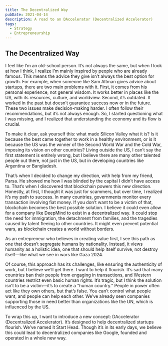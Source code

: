 ```yaml
---
title: The Decentralized Way
pubDate: 2021-04-14
description: A road to an DAccelerator (Decentralized Accelerator)
tags:
  - Strategy
  - Entrepreneurship
---
```



## The Decentralized Way

I feel like I’m an old-school person. It’s not always the same, but when I look at how I think, I realize I’m mainly inspired by people who are 
already famous. This means the advice they give isn’t always the best option for growth. For example, when someone like Sam Altman gives advice 
about startups, there are two main problems with it. First, it comes from his personal experience, not general wisdom. It works better in places 
like the US, with its resources, culture, and worldview. Second, it’s outdated. It worked in the past but doesn’t guarantee success now or in the future. 
These two issues make decision-making harder. I often follow their recommendations, but it’s not always enough. So, I started questioning what I was 
missing, and I realized that understanding the economy and its flow is crucial.

To make it clear, ask yourself this: what made Silicon Valley what it is? Is it because the best came together to work in a healthy environment, 
or is it because the US was the winner of the Second World War and the Cold War, imposing its vision on other countries? Living outside the US, 
I can’t say the first statement is entirely wrong, but I believe there are many other talented people out there, not just in the US, but in 
developing countries like Argentina or Bangladesh.

That’s when I decided to change my direction, with help from my friend, Parsa. He showed me how I was blinded by the capital I didn’t 
have access to. That’s when I discovered that blockchain powers this new direction. Honestly, at first, I thought it was just for scammers,
 but over time, I realized it’s my path to success. In many countries, governments monitor every transaction involving fiat money. If you don’t
  want to be a victim of that, blockchain becomes the best possible solution. I believe it could even allow for a company like DeepMind to exist 
  in a decentralized way. It could stop the need for immigration, the detachment from families, and the tragedies caused by talent fleeing to 
  other countries. It might even prevent potential wars, as blockchain creates a world without borders.

As an entrepreneur who believes in creating value first, I see this path as one that doesn’t segregate humans by nationality. Instead, it 
views humanity as a holistic idea, one that should help itself survive, not destroy itself—like what we see in wars like Gaza 2024.

Of course, this approach has its challenges, like ensuring the authenticity of work, but I believe we’ll get there. I want to help it 
flourish. It’s sad that many countries ban their people from engaging in transactions, and Western countries restrict even basic human rights. 
It’s tragic, but I think the solution isn’t to be a victim—it’s to create a "human country." People in power often act like they own others, but 
that’s false. You can’t control what people want, and people can help each other. We’ve already seen companies supporting those in need better than 
organizations like the UN, which is influenced by the US.

To wrap this up, I want to introduce a new concept: DAccelerator (Decentralized Accelerator). It’s designed to help decentralized startups flourish. 
We’ve named it Start Head. Though it’s in its early days, we believe this could lead to decentralized companies like Google, founded and operated in 
a whole new way.

